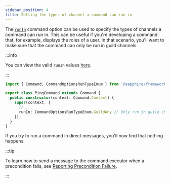 ```yaml
---
sidebar_position: 4
title: Setting the types of channel a command can run in
---
```


The [`runIn`][runin] command option can be used to specify the types of channels a command can run in. This can be
useful if you're developing a command that, for example, displays the roles of a user. In that scenario, you'll want to
make sure that the command can only be run in guild channels.

:::info

You can view the valid `runIn` values [here][runintypes].

:::

```typescript ts2esm2cjs|{7}|{7}
import { Command, CommandOptionsRunTypeEnum } from '@sapphire/framework';

export class PingCommand extends Command {
  public constructor(context: Command.Context) {
    super(context, {
      // ...
      runIn: CommandOptionsRunTypeEnum.GuildAny // Only run in guild channels
    });
  }
}
```

If you try to run a command in direct messages, you'll now find that nothing happens.

:::tip

To learn how to send a message to the command executor when a precondition fails, see [Reporting Precondition
Failure][reporting-precondition-failure].

:::

[runin]: ../../Documentation/sapphire-framework/interfaces/CommandOptions#runin
[runintypes]: ../../Documentation/sapphire-framework/enums/CommandOptionsRunTypeEnum
[reporting-precondition-failure]: ./reporting-precondition-failure
